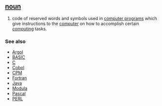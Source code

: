 == [[noun]] ==
#code of reserved words and symbols used in [[computer program]]s which give instructions to the [[computer]] on how to accomplish certain [[computing]] tasks.

=== See also ===
*[[Argol]]
*[[BASIC]]
*[[C]]
*[[Cobol]]
*[[CPM]]
*[[Fortran]]
*[[Java]]
*[[Modula]]
*[[Pascal]]
*[[PERL]]